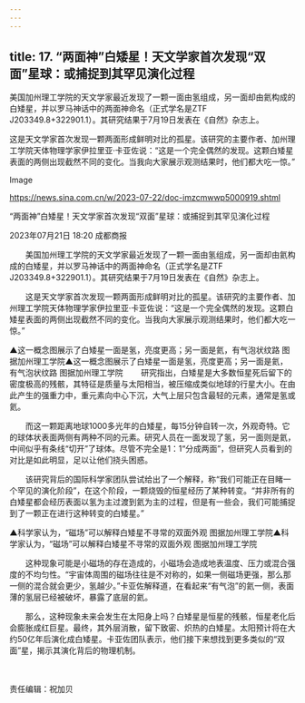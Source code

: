 ```yaml
---
---
---
```

title: 17. “两面神”白矮星！天文学家首次发现“双面”星球：或捕捉到其罕见演化过程
---





美国加州理工学院的天文学家最近发现了一颗一面由氢组成，另一面却由氦构成的白矮星，并以罗马神话中的两面神命名（正式学名是ZTF J203349.8+322901.1）。其研究结果于7月19日发表在《自然》杂志上。



这是天文学家首次发现一颗两面形成鲜明对比的孤星。该研究的主要作者、加州理工学院天体物理学家伊拉里亚·卡亚佐说：“这是一个完全偶然的发现。这颗白矮星表面的两侧出现截然不同的变化。当我向大家展示观测结果时，他们都大吃一惊。”

Image

https://news.sina.com.cn/w/2023-07-22/doc-imzcmwwp5000919.shtml



“两面神”白矮星！天文学家首次发现“双面”星球：或捕捉到其罕见演化过程


2023年07月21日 18:20 成都商报

　　美国加州理工学院的天文学家最近发现了一颗一面由氢组成，另一面却由氦构成的白矮星，并以罗马神话中的两面神命名（正式学名是ZTF J203349.8+322901.1）。其研究结果于7月19日发表在《自然》杂志上。

　　这是天文学家首次发现一颗两面形成鲜明对比的孤星。该研究的主要作者、加州理工学院天体物理学家伊拉里亚·卡亚佐说：“这是一个完全偶然的发现。这颗白矮星表面的两侧出现截然不同的变化。当我向大家展示观测结果时，他们都大吃一惊。”

▲这一概念图展示了白矮星一面是氢，亮度更高；另一面是氦，有气泡状纹路 图据加州理工学院▲这一概念图展示了白矮星一面是氢，亮度更高；另一面是氦，有气泡状纹路 图据加州理工学院
　　研究指出，白矮星是大多数恒星死后留下的密度极高的残骸，其特征是质量与太阳相当，被压缩成类似地球的行星大小。在由此产生的强重力中，重元素向中心下沉，大气上层只包含最轻的元素，通常是氢或氦。

　　而这一颗距离地球1000多光年的白矮星，每15分钟自转一次，外观奇特。它的球体状表面两侧有两种不同的元素。研究人员在一面发现了氢，另一面则是氦，中间似乎有条线“切开”了球体。尽管不完全是1：1“分成两面”，但研究人员看到的对比是如此明显，足以让他们挠头困惑。

　　该研究背后的国际科学家团队尝试给出了一个解释，称“我们可能正在目睹一个罕见的演化阶段”，在这个阶段，一颗烧毁的恒星经历了某种转变。“并非所有的白矮星都会经历表面以氢为主过渡到氦为主的过程，但是有一些会，我们可能捕捉到了一颗正在进行这种转变的白矮星。”

▲科学家认为，“磁场”可以解释白矮星不寻常的双面外观 图据加州理工学院▲科学家认为，“磁场”可以解释白矮星不寻常的双面外观 图据加州理工学院

　　这种现象可能是小磁场的存在造成的，小磁场会造成地表温度、压力或混合强度的不均匀性。“宇宙体周围的磁场往往是不对称的，如果一侧磁场更强，那么那一侧的混合就会更少，氢越少。”卡亚佐解释道，在看起来“有气泡”的氦一侧，表面薄的氢层已经被破坏，暴露了底层的氦。

　　那么，这种现象未来会发生在太阳身上吗？白矮星是恒星的残骸，恒星老化后会膨胀成红巨星。最终，其外层消散，留下致密、炽热的白矮星。太阳预计将在大约50亿年后演化成白矮星。卡亚佐团队表示，他们接下来想找到更多类似的“双面”星，揭示其演化背后的物理机制。

　　

责任编辑：祝加贝

